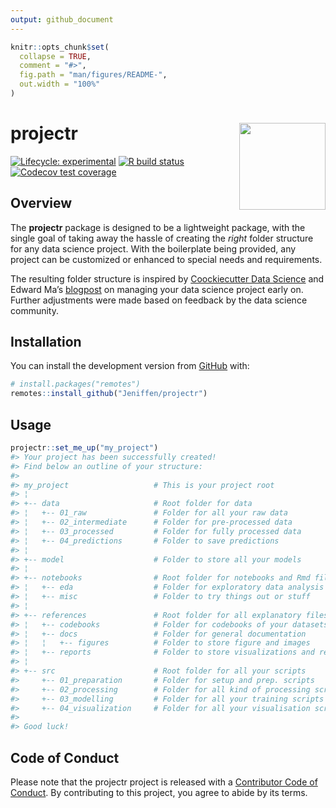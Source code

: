 ```yaml
---
output: github_document
---
```


<!-- README.md is generated from README.Rmd. Please edit that file -->

```r
knitr::opts_chunk$set(
  collapse = TRUE,
  comment = "#>",
  fig.path = "man/figures/README-",
  out.width = "100%"
)
```

# projectr <a href='#'><img src='man/figures/logo.png' align="right" height="138.5" /></a>

<!-- badges: start -->
[![Lifecycle: experimental](https://img.shields.io/badge/lifecycle-experimental-orange)](#)
[![R build status](https://github.com/Jeniffen/projectr/workflows/R-CMD-check/badge.svg)](https://github.com/Jeniffen/projectr/actions)
[![Codecov test coverage](https://codecov.io/gh/Jeniffen/projectr/branch/master/graph/badge.svg)](https://codecov.io/gh/Jeniffen/projectr?branch=master)
<!-- badges: end -->

## Overview 

The __projectr__ package is designed to be a lightweight package, with the 
single goal of taking away the hassle of creating the _right_ folder structure 
for any data science project. With the boilerplate being provided, any project 
can be customized or enhanced to special needs and requirements. 

The resulting folder structure is inspired by 
[Coockiecutter Data Science](https://tinyurl.com/y89ay63o) and Edward Ma's 
[blogpost](https://tinyurl.com/ybghtonj) on managing your data science project 
early on. Further adjustments were made based on feedback by the data science 
community. 


## Installation

You can install the development version from [GitHub](https://github.com/) with:

``` r
# install.packages("remotes")
remotes::install_github("Jeniffen/projectr")
```
## Usage 

```r
projectr::set_me_up("my_project")
#> Your project has been successfully created!
#> Find below an outline of your structure:
#> 
#> my_project                   # This is your project root                 
#> ¦                                                                        
#> +-- data                     # Root folder for data                      
#> ¦   +-- 01_raw               # Folder for all your raw data              
#> ¦   +-- 02_intermediate      # Folder for pre-processed data             
#> ¦   +-- 03_processed         # Folder for fully processed data           
#> ¦   +-- 04_predictions       # Folder to save predictions                
#> ¦                                                                        
#> +-- model                    # Folder to store all your models           
#> ¦                                                                        
#> +-- notebooks                # Root folder for notebooks and Rmd files   
#> ¦   +-- eda                  # Folder for exploratory data analysis      
#> ¦   +-- misc                 # Folder to try things out or stuff         
#> ¦                                                                        
#> +-- references               # Root folder for all explanatory files     
#> ¦   +-- codebooks            # Folder for codebooks of your datasets     
#> ¦   +-- docs                 # Folder for general documentation          
#> ¦   ¦   +-- figures          # Folder to store figure and images         
#> ¦   +-- reports              # Folder to store visualizations and reports
#> ¦                                                                        
#> +-- src                      # Root folder for all your scripts          
#>     +-- 01_preparation       # Folder for setup and prep. scripts        
#>     +-- 02_processing        # Folder for all kind of processing scripts 
#>     +-- 03_modelling         # Folder for all your training scripts      
#>     +-- 04_visualization     # Folder for all your visualisation scripts 
#> 
#> Good luck!
```
## Code of Conduct

Please note that the projectr project is released with a 
[Contributor Code of Conduct](#). By contributing to this project, you agree to
abide by its terms.
